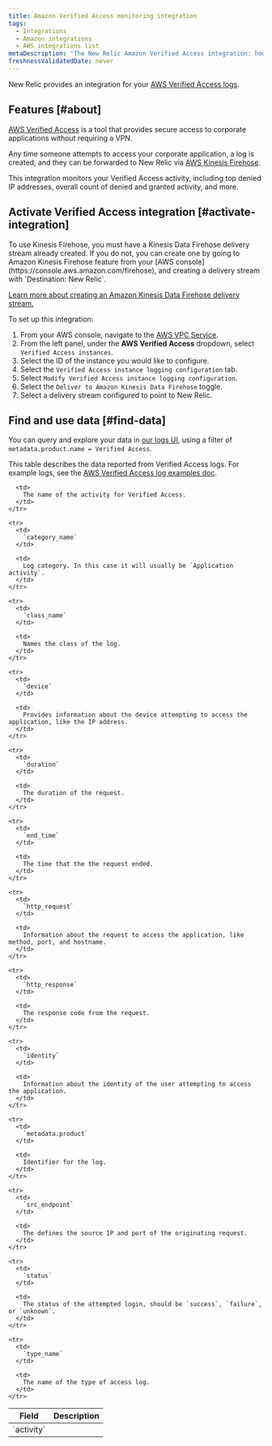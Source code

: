 ```yaml
---
title: Amazon Verified Access monitoring integration
tags:
  - Integrations
  - Amazon integrations
  - AWS integrations list
metaDescription: "The New Relic Amazon Verified Access integration: how to enable it, and what data it reports."
freshnessValidatedDate: never
---
```


New Relic provides an integration for your [AWS Verified Access logs](https://docs.aws.amazon.com/verified-access/latest/ug/what-is-verified-access.html).

## Features [#about]

[AWS Verified Access](https://aws.amazon.com/verified-access) is a tool that provides secure access to corporate applications without requiring a VPN.

Any time someone attempts to access your corporate application, a log is created, and they can be forwarded to New Relic via [AWS Kinesis Firehose](https://aws.amazon.com/kinesis/firehose).

This integration monitors your Verified Access activity, including top denied IP addresses, overall count of denied and granted activity, and more.

## Activate Verified Access integration [#activate-integration]

<Callout variant="important">
To use Kinesis Firehose, you must have a Kinesis Data Firehose delivery stream already created. If you do not, you can create one by going to Amazon Kinesis Firehose feature from your [AWS console](https://console.aws.amazon.com/firehose), and creating a delivery stream with `Destination: New Relic`.

[Learn more about creating an Amazon Kinesis Data Firehose delivery stream.](https://docs.aws.amazon.com/firehose/latest/dev/basic-create.html?icmpid=docs_console_unmapped)
</Callout>

To set up this integration:  

1.	From your AWS console, navigate to the [AWS VPC Service](https://console.aws.amazon.com/vpc).
2.	From the left panel, under the <DoNotTranslate>**AWS Verified Access**</DoNotTranslate> dropdown, select `Verified Access instances`.
3.	Select the ID of the instance you would like to configure.
4.	Select the `Verified Access instance logging configuration` tab.
5.	Select `Modify Verified Access instance logging configuration`.
6.	Select the `Deliver to Amazon Kinesis Data Firehose` toggle.
7.	Select a delivery stream configured to point to New Relic.

## Find and use data [#find-data]

You can query and explore your data in [our logs UI](/docs/logs/ui-data/use-logs-ui), using a filter of `metadata.product.name = Verified Access`.

This table describes the data reported from Verified Access logs. For example logs, see the [AWS Verified Access log examples doc](https://docs.aws.amazon.com/verified-access/latest/ug/verified-access-logs-examples.html).

<table>
  <thead>
    <tr>
      <th style={{ width: "200px" }}>
        Field
      </th>
      <th>
        Description
      </th>
    </tr>
  </thead>

  <tbody>
    <tr>
      <td>
        `activity`
      </td>

      <td>
        The name of the activity for Verified Access.
      </td>
    </tr>

    <tr>
      <td>
        `category_name`
      </td>

      <td>
        Log category. In this case it will usually be `Application activity`.
      </td>
    </tr>

    <tr>
      <td>
        `class_name`
      </td>

      <td>
        Names the class of the log.
      </td>
    </tr>

    <tr>
      <td>
        `device`
      </td>

      <td>
        Provides information about the device attempting to access the application, like the IP address.
      </td>
    </tr>

    <tr>
      <td>
        `duration`
      </td>

      <td>
        The duration of the request.
      </td>
    </tr>

    <tr>
      <td>
        `end_time`
      </td>

      <td>
        The time that the the request ended.
      </td>
    </tr>

    <tr>
      <td>
        `http_request`
      </td>

      <td>
        Information about the request to access the application, like method, port, and hostname.
      </td>
    </tr>

    <tr>
      <td>
        `http_response`
      </td>

      <td>
        The response code from the request.
      </td>
    </tr>

    <tr>
      <td>
        `identity`
      </td>

      <td>
        Information about the identity of the user attempting to access the application.
      </td>
    </tr>

    <tr>
      <td>
        `metadata.product`
      </td>

      <td>
        Identifier for the log.
      </td>
    </tr>

    <tr>
      <td>
        `src_endpoint`
      </td>

      <td>
        The defines the source IP and port of the originating request.
      </td>
    </tr>

    <tr>
      <td>
        `status`
      </td>

      <td>
        The status of the attempted login, should be `success`, `failure`, or `unknown`.
      </td>
    </tr>

    <tr>
      <td>
        `type_name`
      </td>

      <td>
        The name of the type of access log.
      </td>
    </tr>

  </tbody>
</table>
